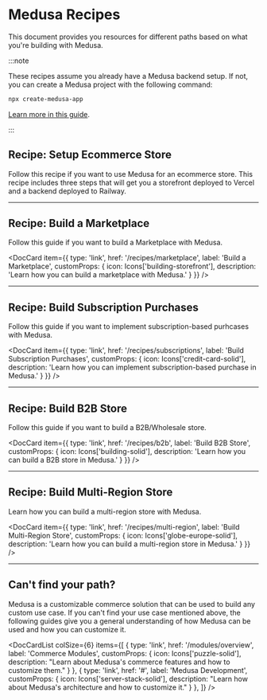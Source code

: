 
# Medusa Recipes

This document provides you resources for different paths based on what you're building with Medusa.

:::note

These recipes assume you already have a Medusa backend setup. If not, you can create a Medusa project with the following command:

```bash
npx create-medusa-app
```

[Learn more in this guide](../create-medusa-app.mdx).

:::

## Recipe: Setup Ecommerce Store

Follow this recipe if you want to use Medusa for an ecommerce store. This recipe includes three steps that will get you a storefront deployed to Vercel and a backend deployed to Railway.

<LearningPath pathName="simple-quickstart" />

---

## Recipe: Build a Marketplace

Follow this guide if you want to build a Marketplace with Medusa.

<DocCard item={{
  type: 'link',
  href: '/recipes/marketplace',
  label: 'Build a Marketplace',
  customProps: {
    icon: Icons['building-storefront'],
    description: 'Learn how you can build a marketplace with Medusa.'
  }
}} />

---

## Recipe: Build Subscription Purchases

Follow this guide if you want to implement subscription-based purhcases with Medusa.

<DocCard item={{
  type: 'link',
  href: '/recipes/subscriptions',
  label: 'Build Subscription Purchases',
  customProps: {
    icon: Icons['credit-card-solid'],
    description: 'Learn how you can implement subscription-based purchase in Medusa.'
  }
}} />

---

## Recipe: Build B2B Store

Follow this guide if you want to build a B2B/Wholesale store.

<DocCard item={{
  type: 'link',
  href: '/recipes/b2b',
  label: 'Build B2B Store',
  customProps: {
    icon: Icons['building-solid'],
    description: 'Learn how you can build a B2B store in Medusa.'
  }
}} />

<Feedback 
   event="survey_use_cases"
   question="Did your find your use case?"
   positiveQuestion="Is there anything that should improved?"
   negativeQuestion="What was your use case?"
   showLongForm={false}
/>

---

## Recipe: Build Multi-Region Store

Learn how you can build a multi-region store with Medusa.

<DocCard item={{
  type: 'link',
  href: '/recipes/multi-region',
  label: 'Build Multi-Region Store',
  customProps: {
    icon: Icons['globe-europe-solid'],
    description: 'Learn how you can build a multi-region store in Medusa.'
  }
}} />

<Feedback 
   event="survey_use_cases"
   question="Did your find your use case?"
   positiveQuestion="Is there anything that should improved?"
   negativeQuestion="What was your use case?"
   showLongForm={false}
/>

---

<!-- vale docs.HeadingPunctuation = NO -->

## Can't find your path?

<!-- vale docs.HeadingPunctuation = YES -->

Medusa is a customizable commerce solution that can be used to build any custom use case. If you can't find your use case mentioned above, the following guides give you a general understanding of how Medusa can be used and how you can customize it.

<DocCardList colSize={6} items={[
  {
    type: 'link',
    href: '/modules/overview',
    label: 'Commerce Modules',
    customProps: {
      icon: Icons['puzzle-solid'],
      description: "Learn about Medusa's commerce features and how to customize them."
    }
  },
  {
    type: 'link',
    href: '#',
    label: 'Medusa Development',
    customProps: {
      icon: Icons['server-stack-solid'],
      description: "Learn how about Medusa's architecture and how to customize it."
    }
  },
]} />